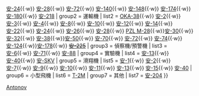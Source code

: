 {{Navbox
| name = Antonov aircraft
| title = [[安东诺夫航空科学技术联合体|-{zh-tw:安托諾夫; zh-hk:安東諾夫; zh-cn:安东诺夫;}-]]飛機
| group1 = 大型客機
| list1 = [[安-10]]{{·w}} [[安托諾夫An-24|安-24]]{{·w}} [[安托諾夫An-28|安-28]]{{·w}} [[安托諾夫An-72|安-72]]{{·w}} [[安托諾夫An-140|安-140]]{{·w}} [[安托諾夫An-148|安-148]]{{·w}} [[安托諾夫An-174|安-174]]{{·w}} [[安托諾夫An-180|安-180]]{{·w}} [[安托諾夫An-218|安-218]]
| group2 = 運輸機
| list2 = [[安托諾夫OKA-38|OKA-38]]{{·w}} [[安托諾夫An-2|安-2]]{{·w}} [[安托諾夫An-3|安-3]]{{·w}} [[安托諾夫An-2|安-4]]{{·w}} [[安托諾夫An-8|安-8]]{{·w}} [[安托諾夫An-10|安-10]]{{·w}} [[安托諾夫An-12|安-12]]{{·w}} [[安托諾夫An-14|安-14]]{{·w}} [[安托諾夫An-22|安-22]]{{·w}} [[安托諾夫An-24|安-24]]{{·w}} [[安托諾夫An-26|安-26]]{{·w}} [[安托諾夫An-28|安-28]]{{·w}} [[PZL M-28]]{{·w}}[[安托諾夫An-30|安-30]]{{·w}} [[安东诺夫安-32|安-32]]{{·w}} [[安托諾夫An-38|安-38]]{{·w}}[[安托諾夫An-50|安-50]]{{·w}} [[安托諾夫An-70|安-70]]{{·w}} [[安托諾夫An-72|安-72]]{{·w}} [[安托諾夫An-74|安-74]]{{·w}}[[安托諾夫An-124|安-124]]{{·w}}[[安托諾夫An-178運輸機|安-178]]{{·w}} <s>[[An-225運輸機|安-225]]</s>
| group3 = 偵察機/預警機
| list3 = [[安托諾夫An-2|安-6]]{{·w}} [[安托諾夫An-71|安-71]]{{·w}} [[安托諾夫An-88|安-88]] </s>
| group4 = 實驗機
| list4 = [[安托諾夫A-13|安-13]]{{·w}}[[安托諾夫A-40|安-40]]{{·w}} [[安托諾夫-SKV|安-SKV]]
| group5 = 滑翔機
| list5 = [[安托諾夫A-1|安-1]]{{·w}} [[安托諾夫A-2|安-2]]{{·w}} [[安托諾夫A-7|安-7]]{{·w}} [[安托諾夫A-9|安-9]]{{·w}} [[安托諾夫A-10|安-10]]{{·w}} [[安托諾夫A-11|安-11]]{{·w}} [[安托諾夫A-13|安-13]]{{·w}} [[安托諾夫A-15|安-15]]{{·w}} [[安托諾夫A-40|安-40]] 
| group6 = 小型飛機
| list6 = [[安托諾夫T-2M Maverick|T-2M]]
| group7 = 其他
| list7 = [[安托諾夫An-204|安-204]]
}}<noinclude>
[[Category:安托諾夫| ]]
[[Category:航空模板|Antonov]]
</noinclude>